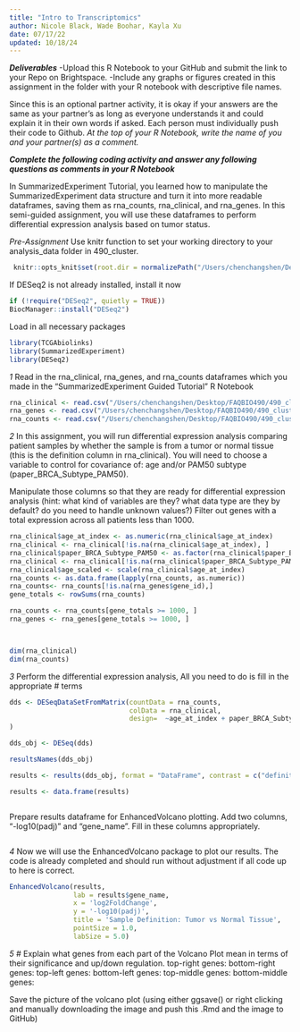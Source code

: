```yaml
---
title: "Intro to Transcriptomics"
author: Nicole Black, Wade Boohar, Kayla Xu
date: 07/17/22
updated: 10/18/24
---
```


***Deliverables***
-Upload this R Notebook to your GitHub and submit the link to your Repo on Brightspace.
-Include any graphs or figures created in this assignment in the folder with your R notebook with descriptive file names.

Since this is an optional partner activity, it is okay if your answers are the same as your partner’s as long as everyone understands it and could explain it in their own words if asked. Each person must individually push their code to Github. *At the top of your R Notebook, write the name of you and your partner(s) as a comment.*

***Complete the following coding activity and answer any following questions as comments in your R Notebook***

In SummarizedExperiment Tutorial, you learned how to manipulate the SummarizedExperiment data structure and turn it into more readable dataframes, saving them as rna_counts, rna_clinical, and rna_genes. In this semi-guided assignment, you will use these dataframes to perform differential expression analysis based on tumor status.

*Pre-Assignment*
Use knitr function to set your working directory to your analysis_data folder in 490_cluster.
```r
 knitr::opts_knit$set(root.dir = normalizePath("/Users/chenchangshen/Desktop/FAQBIO490/490_cluster/analysis_data"))
```

If DESeq2 is not already installed, install it now
```r
if (!require("DESeq2", quietly = TRUE))
BiocManager::install("DESeq2")
```

Load in all necessary packages
```r
library(TCGAbiolinks)
library(SummarizedExperiment)
library(DESeq2)
```



*1*
Read in the rna_clinical, rna_genes, and rna_counts dataframes which you made in the "SummarizedExperiment Guided Tutorial" R Notebook

```r
rna_clinical <- read.csv("/Users/chenchangshen/Desktop/FAQBIO490/490_cluster/analysis_data/brca_rna_clinical_data.csv")
rna_genes <- read.csv("/Users/chenchangshen/Desktop/FAQBIO490/490_cluster/analysis_data/brca_rna_gene_data.csv")
rna_counts <- read.csv("/Users/chenchangshen/Desktop/FAQBIO490/490_cluster/analysis_data/brca_rna_count_data.csv", row.names = 1)

```


*2*
In this assignment, you will run differential expression analysis comparing patient samples by whether the sample is from a tumor or normal tissue (this is the definition column in rna_clinical). You will need to choose a variable to control for covariance of: age and/or PAM50 subtype (paper_BRCA_Subtype_PAM50). 

Manipulate those columns so that they are ready for differential expression analysis (hint: what kind of variables are they? what data type are they by default? do you need to handle unknown values?) Filter out genes with a total expression across all patients less than 1000.
```r

rna_clinical$age_at_index <- as.numeric(rna_clinical$age_at_index)
rna_clinical <- rna_clinical[!is.na(rna_clinical$age_at_index), ]
rna_clinical$paper_BRCA_Subtype_PAM50 <- as.factor(rna_clinical$paper_BRCA_Subtype_PAM50)
rna_clinical <- rna_clinical[!is.na(rna_clinical$paper_BRCA_Subtype_PAM50), ]
rna_clinical$age_scaled <- scale(rna_clinical$age_at_index)
rna_counts <- as.data.frame(lapply(rna_counts, as.numeric))
rna_counts<- rna_counts[!is.na(rna_genes$gene_id),]
gene_totals <- rowSums(rna_counts)

rna_counts <- rna_counts[gene_totals >= 1000, ]
rna_genes <- rna_genes[gene_totals >= 1000, ]



dim(rna_clinical)
dim(rna_counts)


```


*3*
Perform the differential expression analysis, All you need to do is fill in the appropriate # terms
```r
dds <- DESeqDataSetFromMatrix(countData = rna_counts,
                              colData = rna_clinical,
                              design=  ~age_at_index + paper_BRCA_Subtype_PAM50 + definition
)

dds_obj <- DESeq(dds)

resultsNames(dds_obj)

results <- results(dds_obj, format = "DataFrame", contrast = c("definition", "Primary solid Tumor" , "Solid Tissue Normal"))

results <- data.frame(results)



```

Prepare results dataframe for EnhancedVolcano plotting. Add two columns, "-log10(padj)" and "gene_name". Fill in these columns appropriately.
```r

```

*4*
Now we will use the EnhancedVolcano package to plot our results. The code is already completed and should run without adjustment if all code up to here is correct.
```r
EnhancedVolcano(results,
                lab = results$gene_name,
                x = 'log2FoldChange',
                y = '-log10(padj)',
                title = 'Sample Definition: Tumor vs Normal Tissue',
                pointSize = 1.0,
                labSize = 5.0)
```

*5*
# Explain what genes from each part of the Volcano Plot mean in terms of their significance and up/down regulation. 
top-right genes: 
bottom-right genes: 
top-left genes: 
bottom-left genes: 
top-middle genes: 
bottom-middle genes: 

Save the picture of the volcano plot (using either ggsave() or right clicking and manually downloading the image and push this .Rmd and the image to GitHub)